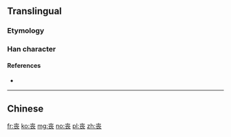 {{also|喪}}<!-- may be replaced by zh-forms -->
==Translingual==

===Etymology===
{{Han simp|喪|f=吅|t=丷}}

===Han character===
{{Han char|rn=1|rad=一|as=07|sn=8|four=40732|canj=GCV}}

====References====
* {{Han ref|kx=0078.171|hdz=10022.010|uh=4E27|ud=20007}}

----

==Chinese==
{{zh-see|喪}}

[[fr:丧]]
[[ko:丧]]
[[mg:丧]]
[[no:丧]]
[[pl:丧]]
[[zh:丧]]
